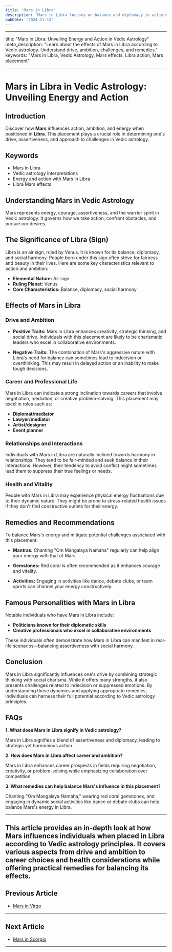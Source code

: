 ```yaml
---
title: 'Mars in Libra'
description: 'Mars in Libra focuses on balance and diplomacy in actions. Individuals strive for fairness, are cooperative, but may struggle with indecisiveness and asserting themselves directly in Vedic Astrology'
pubDate: '2024-11-13'
---
```


---

title: "Mars in Libra: Unveiling Energy and Action in Vedic Astrology"
meta_description: "Learn about the effects of Mars in Libra according to Vedic astrology. Understand drive, ambition, challenges, and remedies."
keywords: "Mars in Libra, Vedic Astrology, Mars effects, Libra action, Mars placement"

---

# Mars in Libra in Vedic Astrology: Unveiling Energy and Action

## Introduction

Discover how **Mars** influences action, ambition, and energy when positioned in **Libra**. This placement plays a crucial role in determining one's drive, assertiveness, and approach to challenges in Vedic astrology.

## Keywords

- Mars in Libra
- Vedic astrology interpretations
- Energy and action with Mars in Libra
- Libra Mars effects

## Understanding Mars in Vedic Astrology

Mars represents energy, courage, assertiveness, and the warrior spirit in Vedic astrology. It governs how we take action, confront obstacles, and pursue our desires.

## The Significance of Libra (Sign)

Libra is an air sign, ruled by Venus. It is known for its balance, diplomacy, and social harmony. People born under this sign often strive for fairness and beauty in their lives. Here are some key characteristics relevant to action and ambition:

- **Elemental Nature:** Air sign
- **Ruling Planet:** Venus
- **Core Characteristics:** Balance, diplomacy, social harmony

## Effects of Mars in Libra

### Drive and Ambition

- **Positive Traits:** Mars in Libra enhances creativity, strategic thinking, and social drive. Individuals with this placement are likely to be charismatic leaders who excel in collaborative environments.
  
- **Negative Traits:** The combination of Mars's aggressive nature with Libra's need for balance can sometimes lead to indecision or overthinking. This may result in delayed action or an inability to make tough decisions.

### Career and Professional Life

Mars in Libra can indicate a strong inclination towards careers that involve negotiation, mediation, or creative problem-solving. This placement may excel in roles such as:

- **Diplomat/mediator**
- **Lawyer/mediator**
- **Artist/designer**
- **Event planner**

### Relationships and Interactions

Individuals with Mars in Libra are naturally inclined towards harmony in relationships. They tend to be fair-minded and seek balance in their interactions. However, their tendency to avoid conflict might sometimes lead them to suppress their true feelings or needs.

### Health and Vitality

People with Mars in Libra may experience physical energy fluctuations due to their dynamic nature. They might be prone to stress-related health issues if they don't find constructive outlets for their energy.

## Remedies and Recommendations

To balance Mars's energy and mitigate potential challenges associated with this placement:

- **Mantras:** Chanting "Om Mangalaya Namaha" regularly can help align your energy with that of Mars.
  
- **Gemstones:** Red coral is often recommended as it enhances courage and vitality.
  
- **Activities:** Engaging in activities like dance, debate clubs, or team sports can channel your energy constructively.

## Famous Personalities with Mars in Libra

Notable individuals who have Mars in Libra include:

- **Politicians known for their diplomatic skills**
- **Creative professionals who excel in collaborative environments**
  
These individuals often demonstrate how Mars in Libra can manifest in real-life scenarios—balancing assertiveness with social harmony.

## Conclusion

Mars in Libra significantly influences one's drive by combining strategic thinking with social charisma. While it offers many strengths, it also presents challenges related to indecision or suppressed emotions. By understanding these dynamics and applying appropriate remedies, individuals can harness their full potential according to Vedic astrology principles.

## FAQs

**1. What does Mars in Libra signify in Vedic astrology?**

Mars in Libra signifies a blend of assertiveness and diplomacy, leading to strategic yet harmonious action.

**2. How does Mars in Libra affect career and ambition?**

Mars in Libra enhances career prospects in fields requiring negotiation, creativity, or problem-solving while emphasizing collaboration over competition.

**3. What remedies can help balance Mars's influence in this placement?**

Chanting "Om Mangalaya Namaha," wearing red coral gemstones, and engaging in dynamic social activities like dance or debate clubs can help balance Mars's energy in Libra.

---

This article provides an in-depth look at how Mars influences individuals when placed in Libra according to Vedic astrology principles. It covers various aspects from drive and ambition to career choices and health considerations while offering practical remedies for balancing its effects.
---

## Previous Article
- [Mars in Virgo](/blogs-md/0803_Mars_In_Rashi/080306_Mars_in_Virgo.mdx)

---

## Next Article
- [Mars in Scorpio](/blogs-md/0803_Mars_In_Rashi/080308_Mars_in_Scorpio.mdx)

---
